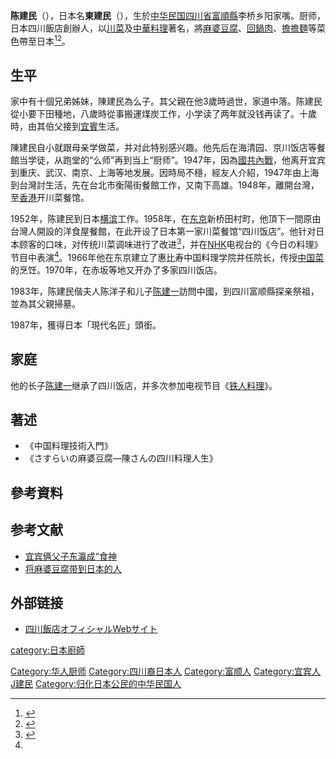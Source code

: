 {{Infobox person
|姓名=陈建民
|别名=东建民（日本名）
|出生日期={{birth date|1919|6|27}}
|出生地点={{ROC-1912|四川省}}[[富順縣|富順縣]]李桥乡阳家嘴
|逝世日期 ={{Death date and age|1990|5|12|1919|6|27}}
|逝世地点={{flag|Japan|1870}}
|國籍={{ROC}}→{{flag|Japan|1870}}
|职业= 厨師
|知名原因=在日開設第一家中餐館“四川飯店”
|配偶=陳洋子（妻）
|儿女=[[陈建一|陈建一]]（兒子）
|親屬=[[陳建太郎|陳建太郎]]（孫子）
}}
{{Japanese
| tablewidth = 
| image = 
| width = 
| japanese = 陳 建民
| kana = ちん けんみん<br>チェン チャンミン
| romaji = Chin Kenmin<br>Chen Chanmin
| kyujitai = 
| display = infobox
}}
{{Japanese
| tablewidth = 
| image = 
| width = 
| japanese = 東 建民
| kana = あずま けんみん
| romaji = Azuma Kenmin
| kyujitai = 
| display = infobox
}}
'''陈建民'''（{{bd|1919年|6月27日|1990年|5月12日|catIdx=Chen陈}}），日本名'''東建民'''（{{jpn|j=東 建民|hg=あずま けんみん|rm=Azuma Kenmin|f=h}}），生於[[中华民国|中华民国]][[四川省|四川省]][[富順縣|富順縣]]李桥乡阳家嘴。厨师，日本四川飯店創辦人，以[[川菜|川菜]]及[[中華料理|中華料理]]著名，將[[麻婆豆腐|麻婆豆腐]]、[[回鍋肉|回鍋肉]]、[[擔擔麵|擔擔麵]]等菜色帶至日本<ref>{{cite news|language=ja|url=https://diamond.jp/articles/-/222833 |script-title=ja:中国人が日本の回鍋肉や羽根つき餃子を見て衝撃を受ける理由|author={{lang|ja|中島 恵}}|work=Diamond Online|date=2019-12-11|accessdate=2021-04-19}}</ref><ref name=Century_Table>{{cite book|url=https://books.google.co.jp/books?id=A0BxDwAAQBAJ&pg=PT90&dq=%E9%99%B3%E5%BB%BA%E6%B0%91+%E5%9B%9E%E9%8D%8B%E8%82%89&hl=zh-CN&sa=X&ved=2ahUKEwjirqbP-YnwAhVp7XMBHalwDkEQ6AEwAXoECAUQAg#v=onepage&q=%E9%99%B3%E5%BB%BA%E6%B0%91%20%E5%9B%9E%E9%8D%8B%E8%82%89&f=false |script-title=zh:百年飯桌|author={{lang|zh|鞭神老師}}|publisher=寫樂文化|date=2018-08-13|access-date=2021-04-19|ISBN=9789869561150|quote=在經營四川飯店的同時，陳建民也開始在NHK節目《{{lang|ja|きょうの料理}}》（今日料理）中教授四川料理的做法，其中以乾燒蝦仁、回鍋肉、担担麵、與和風麻婆豆腐特別受到歡迎。}}</ref>。

== 生平 ==
家中有十個兄弟姊妹，陳建民為么子。其父親在他3歲時過世，家道中落。陈建民從小要下田種地，八歲時從事搬運煤炭工作，小学读了两年就没钱再读了。十歲時，由其伯父接到[[宜賓|宜賓]]生活。

陳建民自小就跟母亲学做菜，并对此特别感兴趣。他先后在海清园、京川饭店等餐館当学徒，从跑堂的“么师”再到当上“厨师”。1947年，因為[[國共內戰|國共內戰]]，他离开宜宾到重庆、武汉、南京、上海等地发展。因時局不穩，經友人介紹，1947年由上海到台灣討生活，先在台北市衡陽街餐館工作，又南下高雄。1948年，離開台灣，至[[香港|香港]]开川菜餐馆。

1952年，陈建民到日本[[横滨|横滨]]工作。1958年，在[[东京|东京]]新桥田村町，他頂下一間原由台灣人開設的洋食屋餐館，在此开设了日本第一家川菜餐馆“四川饭店”。他针对日本顾客的口味，对传统川菜调味进行了改进<ref>{{cite book|url=https://books.google.co.jp/books?id=aDs4DwAAQBAJ&pg=PA79&dq=%E9%99%B3%E5%BB%BA%E6%B0%91+%E5%9B%9E%E9%8D%8B%E8%82%89&hl=zh-CN&sa=X&ved=2ahUKEwjirqbP-YnwAhVp7XMBHalwDkEQ6AEwAHoECAEQAg#v=onepage&q&f=true|title=食光記憶：12則鄉愁的滋味|author1=胡川安|author2=郭婷|author3=郭忠豪|publisher=聯經出版事業公司|date=2017-03-25|access-date=2021-04-19|ISBN=9789570849127}}</ref>{{rp|pages=78-80}}，并在[[NHK|NHK]]电视台的《今日の料理》节目中表演<ref name=Century_Table/>。1966年他在东京建立了惠比寿中国料理学院并任院长，传授[[中国菜|中国菜]]的烹饪。1970年，在赤坂等地又开办了多家四川饭店。

1983年，陈建民偕夫人陈洋子和儿子[[陈建一|陈建一]]訪問中國，到四川富顺縣探亲祭祖，並為其父親掃墓。

1987年，獲得日本「現代名匠」頭銜。

==家庭==
他的长子[[陈建一|陈建一]]继承了四川饭店，并多次参加电视节目《[[铁人料理|铁人料理]]》。

==著述==
* 《中国料理技術入門》
* 《さすらいの麻婆豆腐―陳さんの四川料理人生》
==參考資料==
<references/>
==参考文献==
{{refbegin}}
*[http://www.scccjm.com/get/canyinrenwu/165507709.htm 宜宾俩父子东瀛成“食神] {{Wayback|url=http://www.scccjm.com/get/canyinrenwu/165507709.htm |date=20100710080728 }}
*[http://blog.sina.com.cn/s/blog_6a5d69f30102dx0r.html?tj=1 将麻婆豆腐带到日本的人] {{Wayback|url=http://blog.sina.com.cn/s/blog_6a5d69f30102dx0r.html?tj=1 |date=20160304115637 }}
{{refend}}

== 外部链接 ==
*[http://www.sisen.jp/ 四川飯店オフィシャルWebサイト] {{Wayback|url=http://www.sisen.jp/ |date=20200617025106 }}

{{DEFAULTSORT:C}}
[[category:日本廚師|category:日本廚師]]
[[Category:华人厨师|Category:华人厨师]]
[[Category:四川裔日本人|Category:四川裔日本人]]
[[Category:富顺人|Category:富顺人]]
[[Category:宜宾人|Category:宜宾人]]
[[Category:陳姓|J建民]]
[[Category:归化日本公民的中华民国人|Category:归化日本公民的中华民国人]]